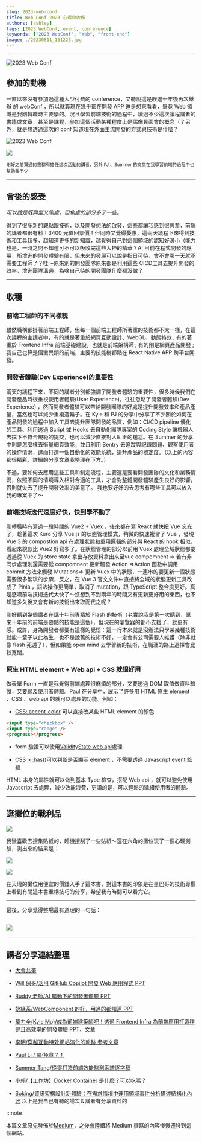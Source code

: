 ```yaml
---
slug: 2023-web-conf
title: Web Conf 2023 心得與收穫
authors: [ashley]
tags: [2023 WebConf, event, conference]
keywords: ["2023 WebConf", "Web", "front-end"]
image: ./20230811_131223.jpg
---
```


---

![2023 Web Conf](./20230811_131223.jpg)

## 參加的動機

一直以來沒有參加過這種大型付費的 conference，又聽說這是睽違十年後再次舉辦 的 webConf ，所以就算現在幾乎都在開發 APP 還是想來看看，畢竟 Web 領域是我剛轉職時主要學的。況且學習前端技術的過程中，讀過不少這次議程講者的書籍或文章，甚至是課程，參加這個活動某種程度上是偶像見面會的概念（？另外，就是想透過這次的 conf 知道現在外面主流開發的方式與技術是什麼？

<!--truncate-->

![2023 Web Conf](./20230811_084509.jpg)

![](./20230813_162936.jpg)

<small>
  剛好之前買過的書都有擔任這次活動的講者，另外 PJ 、Summer
  的文章在我學習前端的過程中也幫助我不少
</small>

---

## 會後的感受

_可以說是既興奮又焦慮，但焦慮的部分多了一些。_

得到了很多新的觀點跟技術，以及開發想法的啟發，這些都讓我感到很興奮，前端的講者都很有料！3400 元值回票價！但同時又覺得憂慮，這兩天議程下來得到技術和工具超多，越知道更多的新知識，越覺得自己對這個領域的認知好渺小（能力也是，一時之間不知道可不可以吸收完這些大神的精華？AI 目前在程式開發的應用，所增進的開發體驗有限，但未來的發展可以說是指日可待，會不會哪一天就不需要工程師了？哇～原來別的開發團隊原來都是利用這些 CICD工具去提升開發的效率，增進團隊溝通，為啥自己待的開發團隊什麼都沒做？

---

## 收穫

### 前端工程師的不同樣貌

雖然職稱都掛著前端工程師，但每一個前端工程師所著重的技術都不太一樣，在這次議程的主講者中，有的就是著重於網頁互動設計、WebGL、動態特效 ; 有的著重於 Frontend Infra 前端基礎建設，也就是前端架構師 ; 有的則是網頁產品開發 ; 我自己也算是個蠻異類的前端，主要的技能樹都點在 React Native APP 跨平台開發。

### 開發者體驗(Dev Experience)的重要性

兩天的議程下來，不同的講者分別都強調了開發者體驗的重要性，很多時候我們在開發產品時很重視使用者體驗(User Experience)，往往忽略了開發者體驗(Dev Experience) ，然而開發者體驗可以帶給開發團隊的好處是提升開發效率和產品產量，當然也可以減少重複造輪子。在 Kyle 和 PJ 的分享中分享了不少關於如何在產品開發的過程中加入工具去提升團隊開發的品質，例如：CI/CD pipeline 優化的工具、利用透過 Script 或 Hooks 去自動化團隊專案的 Coding Style 讓機器人去擋下不符合規範的提交，也可以減少直接對人糾正的尷尬。在 Summer 的分享中則是怎麼樣去衡量網頁效能，並且利用 Sentry 去追蹤與記錄問題、觀察使用者的操作情況，進而打造一個自動化的效能系統，提升產品的穩定度。（以上的內容都很精彩，詳細的分享文章我整理在下方。）

不過，要如何去應用這些工具和制定流程，主要還是要看開發團隊的文化和業務情況，依照不同的情境導入相對合適的工具，才會對整體開發體驗產生良好的影響，否則就失去了提升開發效率的美意了。
我也要好好的去思考有哪些工具可以放入我的專案中了～

### 前端技術迭代速度好快，快到學不動了

剛轉職時有寫過一段時間的 Vue2 + Vuex ，後來都在寫 React 就快把 Vue 忘光了，趁著這次 Kuro 分享 Vue.js 的狀態管理模式，稍微的快速複習了 Vue ，發現 Vue 3 的 compostion api 在處理狀態和重用邏輯的部分與 React 的 hook 相似，看起來貌似比 Vue2 好寫多了。在狀態管理的部分以前用 Vuex 處理全域狀態都要透過從 Vuex 的 store state 拿出存放資料拿出來至vue compomnent => 若有非同步處理則還需要從 compomnent 更新觸發 Action =>Action 函數中調用 commit 方法來觸發 Mutations=> 更新 Vuex 中的狀態，一連串的要更新一個狀態需要很多繁瑣的步驟，反之，在 Vue 3 官文文件中直接將全域的狀態更新工具改成了 Pinia ，語法操作更簡單，取消了 mutation，跟 TypeScript 整合度更好。真是感嘆前端技術迭代太快了～沒想到不到兩年的時間又有更新更好用的東西，也不知道多久後又會有新的技術出來取而代之呢？

剛好聽到幾個講者在講十年前專精於 Flash 的技術（老實說我是第一次聽到，原來十年前的前端是要點的技能是這個），但現在的瀏覽器的都不支援了，就更有感。或許，身為開發者都要有這樣的覺悟：這一行本來就是沒辦法只學某幾種技術就能一輩子以此為生，也不是說舊的技術不好，一定會有公司需要人維護（除非就像 flash 死透了），但如果能 open mind 去學習新的技術，在職涯的路上選擇會比較寬闊。

### 原生 HTML element + Web api + CSS 就很好用

做表單 Form 一直是我覺得前端處理很麻煩的部分，又要透過 DOM 取值做資料驗證，又要顧及使用者體驗。Paul 在分享中，展示了許多用 HTML 原生 element 、CSS 、web api 的就可以處理的功能。例如：

- [CSS: accent-color](https://developer.mozilla.org/en-US/docs/Web/CSS/accent-color) 可以直接改某些 HTML element 的顏色

```html title="HTML"
<input type="checkbox" />
<input type="range" />
<progress></progress>
```

- form 驗證可以使用[ValidityState web api](https://developer.mozilla.org/en-US/docs/Web/API/ValidityState)處理

- [CSS > :has()](https://developer.mozilla.org/en-US/docs/Web/CSS/:has)可以判斷是否顯示 element ，不需要透過 Javascript event 監聽

HTML 本身的屬性就可以做到基本 Type 檢查，搭配 Web api ，就可以避免使用 Javascript 去處理，減少效能浪費，更讚的是，可以輕鬆的延續使用者的體驗。

---

## 逛攤位的戰利品

![](./20230811_132426.JPG)

我蠻喜歡去搜集貼紙的，趁機搜刮了一些貼紙～還在六角的攤位玩了一個心理測驗，測出來的結果是：

![](./20230811_130550.jpg)

![](./20230813_165751.jpg)

在天瓏的攤位用便宜的價錢入手了這本書，對這本書的印象是在星巴哥的技術專欄上看到有關這本書重構技巧的分享，希望我有時間可以看完它。

---

最後，分享覺得整場最有道理的一句話：

## ![](./20230811_155716.jpg)

---

## 講者分享連結整理

- [大會共筆](https://hackmd.io/@webconf/BkImQ0Ds3/%2FwHBNj8NPQamxPecU9VXoHQ)

- [Will 保哥/活用 GitHub Copilot 開發 Web 應用程式 PPT](https://drive.google.com/file/d/1W7KZ2vwsZyyIC_iMdCxgadXWodWkrU6u/view?fbclid=IwAR0lAS-jXIksFcd08w9gGWJnZGPvHKTN_7n_z1fQDf8koHyQ52EiRawRpmk)

- [Ruddy 老師/AI 驅動下的開發者體驗 PPT](https://onedrive.live.com/?authkey=%21APB1fAuO9FcMusg&id=68B24674607C69D9%21349589&cid=68B24674607C69D9)

- [奶綠茶/WebComponent 的好，用過的都知道 PPT](https://speakerdeck.com/milkmidi/webcomponent)
- [莫力全(Kyle Mo)/成為前端建築師吧！透過 Frontend Infra 為前端應用打造穩健且高效率的開發體驗 PPT](https://slides.com/oldmo860617/minimal)、[文章](https://oldmo860617.medium.com/%E6%88%90%E7%82%BA%E5%89%8D%E7%AB%AF%E5%BB%BA%E7%AF%89%E5%B8%AB%E5%90%A7-%E9%80%8F%E9%81%8E-frontend-infra-%E7%82%BA%E5%89%8D%E7%AB%AF%E6%87%89%E7%94%A8%E6%89%93%E9%80%A0%E7%A9%A9%E5%81%A5%E4%B8%94%E9%AB%98%E6%95%88%E7%8E%87%E7%9A%84%E9%96%8B%E7%99%BC%E9%AB%94%E9%A9%97-21566b5c95d3)
- [李明/穿越互動特效網站演化的軌跡 參考文章](https://blockstudio.tw/blog/blog-web-animation-sop)
- [Paul Li / 鳳‧極意？！](https://blog.lalacube.com/mei/Reveal_phoenix_the_gokui.php?page=1)
- [Summer Tang/從零打造前端效能監測系統逐字稿](https://www.cythilya.tw/2023/08/12/build-front-end-performance-monitoring-mechanism-from-scratch-webconf-tw-2023/)
- [小賴/【工作坊】Docker Container 是什麼？可以吃嗎？](https://hackmd.io/@webconf/BkImQ0Ds3/%2FhOq4Qte_TnSy0z8-dcCuig?utm_source=badge&utm_medium=badge&utm_campaign=webconf2023&fbclid=IwAR2DzggADz_M6lyBoJl8Bd87iJmjTYbzJeFvL-wJj3k3YuuszgxdmwSc4rc)
- [Soking/資訊架構設計新體驗：在需求情境中運用領域事件分析描述結構化內容](https://drive.google.com/file/d/1MXtx08mLPB4_VTRmMr6Bp9pRKY3V2fWm/view?ck_subscriber_id=2283616400&pli=1)
  以上是我自己有聽的場次＆講者有分享資料的

:::note

本篇文章原先發佈於[Medium](https://wwwwwwwe.medium.com/2023-web-conf-%E5%BF%83%E5%BE%97%E8%88%87%E6%94%B6%E7%A9%AB-e1dba2cb5909)，之後會陸續將 Medium 撰寫的內容慢慢遷移到這個網站。
